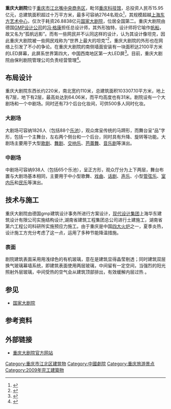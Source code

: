 {{Infobox building
| building_name       = 重庆大剧院
| native_building_name= 
| former_names        = 
| alternate_names     = 孤帆远影
| image               = Chongqing Grand Theatre 01.jpg
| caption             = 重庆大剧院夜景
| map_type            = 
| altitude            = 
| building_type       = 
| architectural_style = 
| structural_system   = 
| cost                = 人民币15.95亿元
| ren_cost            =
| location            = [[重庆|重庆]][[江北嘴中央商务区|江北嘴中央商务区]]
| address             = 
| client              = 
| owner               = 
| current_tenants     = 
| landlord            = 
| coordinates         = 
| start_date          = 2005年12月14日
| completion_date     = 2009年9月6日
| inauguration_date   =
| renovation_date     = 
| demolition_date     = 
| destruction_date    = 
| height              = 64.04米
| diameter            = 
| other_dimensions    = 
| floor_count         = 
| floor_area          = 
| main_contractor     = 
| architect           = [[冯·格康|冯·格康]]
| architecture_firm   = [[冯·格康，玛格及合伙人建筑师事务所|德国GMP设计公司]]
| structural_engineer = 
| services_engineer   = 
| civil_engineer      = 
| other_designers     = 
| quantity_surveyor   = 
| awards              = 
| ren_architect       =
| ren_firm            =
| ren_str_engineer    = 
| ren_serv_engineer   = 
| ren_civ_engineer    = 
| ren_oth_designers   = 
| ren_qty_surveyor    = 
| ren_awards          = 
| references          = 
}}

'''重庆大剧院'''位于[[重庆市|重庆市]][[江北嘴中央商务区|江北嘴中央商务区]]，毗邻[[重庆科技馆|重庆科技馆]]，总投资人民币15.95亿元，总建筑面积超过十万平方米，最多可容纳2764名观众<ref>{{cite web|language=zh-hans|url=http://ent.cqnews.net/zt/cqdjycn/zjdjy/200912/t20091222_3897634.htm|title=重庆大剧院CHONGQING GRAND THEATRE|publisher=华龙网|accessdate=2009-12-22|deadurl=yes|archiveurl=https://web.archive.org/web/20100416154643/http://ent.cqnews.net/zt/cqdjycn/zjdjy/200912/t20091222_3897634.htm|archivedate=2010-04-16}}</ref>，其规模超越[[上海东方艺术中心|上海东方艺术中心]]，仅次于耗资26.8838亿元[[国家大剧院|国家大剧院]]，位居全国第二。重庆大剧院由德国[[冯·格康，玛格及合伙人建筑师事务所|GMP设计公司]]的[[冯·格康|冯·格康]]担任总设计师，其外形独特，设计师将它喻作[[帆船|帆船]]，故又名为“孤帆远影”。而有一些网民并不认同这样的设计，认为其设计像坦克，因此重庆大剧院被一些网民戏称为“世界上最大的坦克”<ref>{{cite web|language=zh-hans|url=http://www.zaobao.com/special/feature/pages/feature091129a.shtml|title=“坦克”开进重庆|publisher=联合早报网|accessdate=2009年11月29日|archive-date=2012年8月14日|archive-url=https://web.archive.org/web/20120814203951/http://www.zaobao.com/special/feature/pages/feature091129a.shtml|dead-url=no}}</ref>，重庆大剧院的外形也在网络上引发了不小的争论。在重庆大剧院的南侧墙面安装有一块面积达2100平方米的LED屏幕，此屏系世界第四大，中国西南地区第一大LED屏<ref>{{cite web|language=zh-hans|url=http://www.cq.xinhuanet.com/photonews/2010-01/1/content_18772949.htm|title=西南LED“屏王”落户重庆大剧院|publisher=新华网|accessdate=2010年1月15日}}{{dead link|date=2018年1月 |bot=InternetArchiveBot |fix-attempted=yes }}</ref>。目前，重庆大剧院由保利剧院管理公司负责经营管理<ref>{{cite web|language=zh-hans|url=http://ent.cqnews.net/zt/cqdjycn/zjdjy/200912/t20091222_3897395.htm|title=重庆市保利剧院管理有限公司|publisher=华龙网|accessdate=2009-12-22|deadurl=yes|archiveurl=https://web.archive.org/web/20100417195027/http://ent.cqnews.net/zt/cqdjycn/zjdjy/200912/t20091222_3897395.htm|archivedate=2010-04-17}}</ref>。

==布局设计==
重庆大剧院东西长约220米，南北宽约110米，总建筑面积103307.10平方米，地上有7层，地下有2层，最高处达到64.06米，而平均高度也有31米。剧院设有一个大剧场和一个中剧场。同时还有73个后台化妆间，可供500多人同时化妆。
===大剧场===
大剧场可容纳1826人（包括88个[[乐池|乐池]]），观众席呈传统的马蹄形，而舞台呈“品”字形，包括一个主舞台，左右两个侧台和一个后台，同时具有升降、旋转等功能。大剧场主要用于大型[[歌剧|歌剧]]、[[舞剧|舞剧]]、[[交响乐|交响乐]]、[[芭蕾舞|芭蕾舞]]、[[音乐剧|音乐剧]]等演出。
===中剧场===
中剧场可容纳938人（包括65个乐池），呈正方形，观众厅分为上下两层，舞台布置与大剧场基本相同，主要用于中小型歌舞、[[戏曲|戏曲]]、[[话剧|话剧]]、[[声乐|声乐]]、小型[[管弦乐|管弦乐]]、[[室内乐|室内乐]]和[[民乐|民乐]]等演出。

==技术与施工==
重庆大剧院由德国gmp建筑设计事务所进行方案设计，[[现代设计集团|现代设计集团]]上海华东建筑设计有限公司实施结构设计,湖南省建筑工程集团总公司进行土建施工，湖南省第六工程公司科研所实施预应力施工。由于重庆是中国[[四大火炉|四大火炉]]之一，夏季炎热，设计施工方充分考虑了这一点，运用了多种节能降温措施。
===表面===
剧院建筑表面采用用浅绿色的有机玻璃，意在是建筑显得晶莹剔透；同时建筑双层换气玻璃幕墙系统，即建筑表面使用两层玻璃，中间留有一定空间，当强烈的阳光照射外层玻璃，中间受热的空气会从建筑顶部排出，有效缓解内层过热 。

==参见==
*[[国家大剧院|国家大剧院]]

==参考资料==
<references/>

==外部链接==
*[http://www.cqdjy.com 重庆大剧院官方网站] {{Wayback|url=http://www.cqdjy.com/ |date=20210127231455 }}

{{重庆}}
[[Category:重庆市江北区建筑物|Category:重庆市江北区建筑物]]
[[Category:中國劇院|Category:中國劇院]]
[[Category:重庆旅游景点|Category:重庆旅游景点]]
[[Category:2009年完工建築物|Category:2009年完工建築物]]
